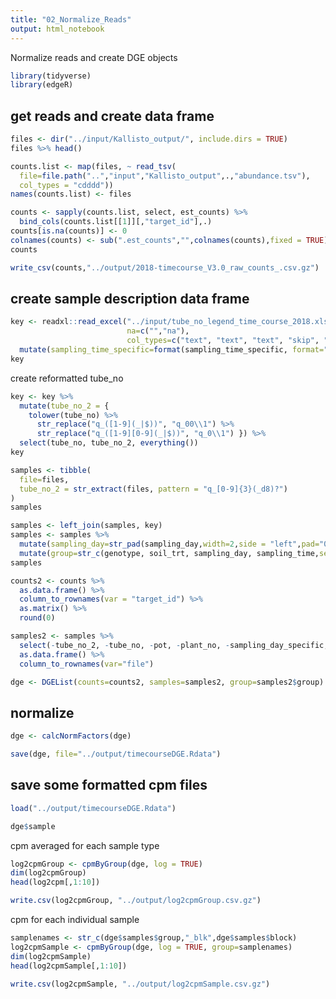 ```yaml
---
title: "02_Normalize_Reads"
output: html_notebook
---
```


Normalize reads and create DGE objects

```r
library(tidyverse)
library(edgeR)
```

## get reads and create data frame

```r
files <- dir("../input/Kallisto_output/", include.dirs = TRUE)
files %>% head()
```

```r
counts.list <- map(files, ~ read_tsv(
  file=file.path("..","input","Kallisto_output",.,"abundance.tsv"),
  col_types = "cdddd"))
names(counts.list) <- files
```

```r
counts <- sapply(counts.list, select, est_counts) %>% 
  bind_cols(counts.list[[1]][,"target_id"],.)
counts[is.na(counts)] <- 0
colnames(counts) <- sub(".est_counts","",colnames(counts),fixed = TRUE)
counts
```

```r
write_csv(counts,"../output/2018-timecourse_V3.0_raw_counts_.csv.gz")
```

## create sample description data frame

```r
key <- readxl::read_excel("../input/tube_no_legend_time_course_2018.xlsx",
                          na=c("","na"),
                          col_types=c("text", "text", "text", "skip", "text", "skip", "skip", "skip", "text", "text", "text", "skip", "text", "skip", "skip", "date", "date"))  %>%
  mutate(sampling_time_specific=format(sampling_time_specific, format="%H:%M:%S"))
key
```

create reformatted tube_no 
```r
key <- key %>%
  mutate(tube_no_2 = {
    tolower(tube_no) %>%
      str_replace("q_([1-9](_|$))", "q_00\\1") %>%
      str_replace("q_([1-9][0-9](_|$))", "q_0\\1") }) %>%
  select(tube_no, tube_no_2, everything())
key
```

```r
samples <- tibble(
  file=files,
  tube_no_2 = str_extract(files, pattern = "q_[0-9]{3}(_d8)?") 
)
samples
```

```r
samples <- left_join(samples, key) 
samples <- samples %>%
  mutate(sampling_day=str_pad(sampling_day,width=2,side = "left",pad="0")) %>%
  mutate(group=str_c(genotype, soil_trt, sampling_day, sampling_time,sep="-"))
samples
```

```r
counts2 <- counts %>% 
  as.data.frame() %>% 
  column_to_rownames(var = "target_id") %>%
  as.matrix() %>%
  round(0)
```

```r
samples2 <- samples %>%
  select(-tube_no_2, -tube_no, -pot, -plant_no, -sampling_day_specific, -sampling_time_specific) %>%
  as.data.frame() %>%
  column_to_rownames(var="file")
```

```r
dge <- DGEList(counts=counts2, samples=samples2, group=samples2$group)
```

## normalize

```r
dge <- calcNormFactors(dge)
```

```r
save(dge, file="../output/timecourseDGE.Rdata")
```

## save some formatted cpm files

```r
load("../output/timecourseDGE.Rdata")
```

```r
dge$sample
```

cpm averaged for each sample type
```r
log2cpmGroup <- cpmByGroup(dge, log = TRUE)
dim(log2cpmGroup)
head(log2cpm[,1:10])
```

```r
write.csv(log2cpmGroup, "../output/log2cpmGroup.csv.gz")
```

cpm for each individual sample
```r
samplenames <- str_c(dge$samples$group,"_blk",dge$samples$block)
log2cpmSample <- cpmByGroup(dge, log = TRUE, group=samplenames)
dim(log2cpmSample)
head(log2cpmSample[,1:10])
```

```r
write.csv(log2cpmSample, "../output/log2cpmSample.csv.gz")
```